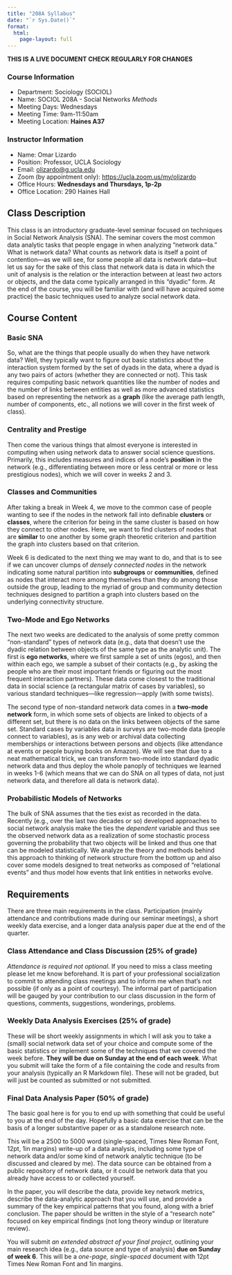 ```yaml
---
title: "208A Syllabus"
date: "`r Sys.Date()`"
format: 
  html:
    page-layout: full
---
```


**THIS IS A LIVE DOCUMENT CHECK REGULARLY FOR CHANGES**

### Course Information
- Department: Sociology (SOCIOL)  
- Name: SOCIOL 208A - Social Networks *Methods* 
- Meeting Days: Wednesdays
- Meeting Time: 9am-11:50am
- Meeting Location: **Haines A37**

### Instructor Information
- Name: Omar Lizardo  
- Position: Professor, UCLA Sociology  
- Email: [olizardo@g.ucla.edu](mailto:olizardo@soc.ucla.edu) 
- Zoom (by appointment only): [https://ucla.zoom.us/my/olizardo](https://ucla.zoom.us/my/olizardo)
- Office Hours: **Wednesdays and Thursdays, 1p-2p** 
- Office Location: 290 Haines Hall

## Class Description

This class is an introductory graduate-level seminar focused on techniques in Social Network Analysis (SNA). The seminar covers the most common data analytic tasks that people engage in when analyzing "network data." What is network data? What counts as network data is itself a point of contention---as we will see, for some people all data is network data---but let us say for the sake of this class that network data is data in which the unit of analysis is the relation or the interaction between at least *two* actors or objects, and the data come typically arranged in this "dyadic" form. At the end of the course, you will be familiar with (and will have acquired some practice) the basic techniques used to analyze social network data.

## Course Content

### Basic SNA

So, what are the things that people usually do when they have network data? Well, they typically want to figure out basic statistics about the interaction system formed by the set of dyads in the data, where a dyad is any two pairs of actors (whether they are connected or not). This task requires computing basic network quantities like the number of nodes and the number of links between entities as well as more advanced statistics based on representing the network as a **graph** (like the average path length, number of components, etc., all notions we will cover in the first week of class). 

### Centrality and Prestige

Then come the various things that almost everyone is interested in computing when using network data to answer social science questions. Primarily, this includes measures and indices of a node's **position** in the network (e.g., differentiating between more or less central or more or less prestigious nodes), which we will cover in weeks 2 and 3. 

### Classes and Communities

After taking a break in Week 4, we move to the common case of people wanting to see if the nodes in the network fall into definable **clusters** or **classes**, where the criterion for being in the same cluster is based on how they connect to other nodes. Here, we want to find clusters of nodes that are **similar** to one another by some graph theoretic criterion and partition the graph into clusters based on that criterion. 

Week 6 is dedicated to the next thing we may want to do, and that is to see if we can uncover clumps of *densely connected nodes* in the network indicating some natural partition into **subgroups** or **communities**, defined as nodes that interact more among themselves than they do among those outside the group, leading to the myriad of group and community detection techniques designed to partition a graph into clusters based on the underlying connectivity structure. 

### Two-Mode and Ego Networks

The next two weeks are dedicated to the analysis of some pretty common "non-standard" types of network data (e.g., data that doesn't use the dyadic relation between objects of the same type as the analytic unit). The first is **ego networks**, where we first sample a set of units (egos), and then within each ego, we sample a subset of their contacts (e.g., by asking the people who are their most important friends or figuring out the most frequent interaction partners). These data come closest to the traditional data in social science (a rectangular matrix of cases by variables), so various standard techniques---like regression---apply (with some twists). 

The second type of non-standard network data comes in a **two-mode network** form, in which some sets of objects are linked to objects of a different set, but there is no data on the links between objects of the same set. Standard cases by variables data in surveys are two-mode data (people connect to variables), as is any web or archival data collecting memberships or interactions between persons and objects (like attendance at events or people buying books on Amazon). We will see that due to a neat mathematical trick, we can transform two-mode into standard dyadic network data and thus deploy the whole panoply of techniques we learned in weeks 1-6 (which means that we can do SNA on all types of data, not just network data, and therefore all data is network data).

### Probabilistic Models of Networks

The bulk of SNA assumes that the ties exist as recorded in the data. Recently (e.g., over the last two decades or so) developed approaches to social network analysis make the ties the *dependent* variable and thus see the observed network data as a realization of some stochastic process governing the probability that two objects will be linked and thus one that can be modeled statistically. We analyze the theory and methods behind this approach to thinking of network structure from the bottom up and also cover some models designed to treat networks as composed of "relational events" and thus model how events that link entities in networks evolve. 


## Requirements

There are three main requirements in the class. Participation (mainly attendance and contributions made during our seminar meetings), a short weekly data exercise, and a longer data analysis paper due at the end of the quarter.

### Class Attendance and Class Discussion (25% of grade)
*Attendance is required not optional*. If you need to miss a class meeting please let me know beforehand. It is part of your professional socialization to commit to attending class meetings and to inform me when that's not possible (if only as a point of courtesy).  The informal part of participation will be gauged by your contribution to our class discussion in the form of questions, comments, suggestions, wonderings, problems.  

### Weekly Data Analysis Exercises (25% of grade)
These will be short weekly assignments in which I will ask you to take a (small) social network data set of your choice and compute some of the basic statistics or implement some of the techniques that we covered the week before. **They will be due on Sunday at the end of each week**. What you submit will take the form of a file containing the code and results from your analysis (typically an R Markdown file). These will not be graded, but will just be counted as submitted or not submitted. 

### Final Data Analysis Paper (50% of grade)
The basic goal here is for you to end up with something that could be useful to you at the end of the day. Hopefully a basic data exercise that can be the basis of a longer substantive paper or as a standalone research note. 

This will be a 2500 to 5000 word (single-spaced, Times New Roman Font, 12pt, 1in margins) write-up of a data analysis, including some type of network data and/or some kind of network analytic technique (to be discussed and cleared by me). The data source can be obtained from a public repository of network data, or it could be network data that you already have access to or collected yourself. 

In the paper, you will describe the data, provide key network metrics, describe the data-analytic approach that you will use, and provide a summary of the key empirical patterns that you found, along with a brief conclusion. The paper should be written in the style of a "research note" focused on key empirical findings (not long theory windup or literature review).

You will submit *an extended abstract of your final project*, outlining your main research idea (e.g., data source and type of analysis) **due on Sunday of week 6**. This will be a *one-page, single-spaced* document with 12pt Times New Roman Font and 1in margins.

